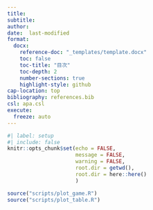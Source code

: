 ```yaml
---
title: 
subtitle: 
author: 
date:  last-modified
format:
  docx:
    reference-doc: "_templates/template.docx"
    toc: false
    toc-title: "目次"
    toc-depth: 2
    number-sections: true
    highlight-style: github
cap-location: top
bibliography: references.bib
csl: apa.csl
execute: 
  freeze: auto
---
```


```r
#| label: setup
#| include: false
knitr::opts_chunk$set(echo = FALSE,
                      message = FALSE,
                      warning = FALSE,
                      root.dir = getwd(),
                      root.dir = here::here()
                      )

source("scripts/plot_game.R")
source("scripts/plot_table.R")
```